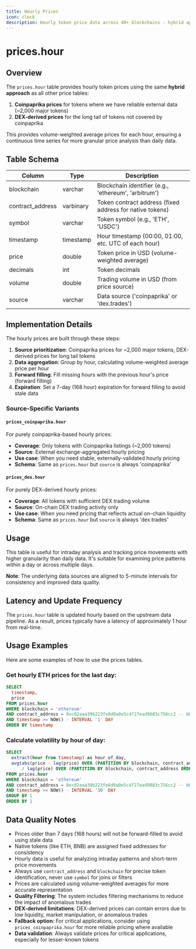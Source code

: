 ```yaml
---
title: Hourly Prices
icon: clock
description: Hourly token price data across 40+ blockchains - hybrid approach combining centralized exchange and decentralized exchange data for comprehensive coverage
---
```


# prices.hour

## Overview

The `prices.hour` table provides hourly token prices using the same **hybrid approach** as all other price tables:

1. **Coinpaprika prices** for tokens where we have reliable external data (~2,000 major tokens)
2. **DEX-derived prices** for the long tail of tokens not covered by coinpaprika

This provides volume-weighted average prices for each hour, ensuring a continuous time series for more granular price analysis than daily data.

## Table Schema

| Column | Type | Description |
|--------|------|-------------|
| blockchain | varchar | Blockchain identifier (e.g., 'ethereum', 'arbitrum') |
| contract_address | varbinary | Token contract address (fixed address for native tokens) |
| symbol | varchar | Token symbol (e.g., 'ETH', 'USDC') |
| timestamp | timestamp | Hour timestamp (00:00, 01:00, etc. UTC of each hour) |
| price | double | Token price in USD (volume-weighted average) |
| decimals | int | Token decimals |
| volume | double | Trading volume in USD (from price source) |
| source | varchar | Data source ('coinpaprika' or 'dex.trades') |

## Implementation Details

The hourly prices are built through these steps:

1. **Source prioritization**: Coinpaprika prices for ~2,000 major tokens, DEX-derived prices for long tail tokens
2. **Data aggregation**: Group by hour, calculating volume-weighted average price per hour
3. **Forward filling**: Fill missing hours with the previous hour's price (forward filling)
4. **Expiration**: Set a 7-day (168 hour) expiration for forward filling to avoid stale data

### Source-Specific Variants

#### `prices_coinpaprika.hour`
For purely coinpaprika-based hourly prices:
- **Coverage**: Only tokens with Coinpaprika listings (~2,000 tokens)
- **Source**: External exchange-aggregated hourly pricing
- **Use case**: When you need stable, externally-validated hourly pricing
- **Schema**: Same as `prices.hour` but `source` is always 'coinpaprika'

#### `prices_dex.hour`  
For purely DEX-derived hourly prices:
- **Coverage**: All tokens with sufficient DEX trading volume
- **Source**: On-chain DEX trading activity only
- **Use case**: When you need pricing that reflects actual on-chain liquidity
- **Schema**: Same as `prices.hour` but `source` is always 'dex.trades'

## Usage

This table is useful for intraday analysis and tracking price movements with higher granularity than daily data. It's suitable for examining price patterns within a day or across multiple days.

**Note**: The underlying data sources are aligned to 5-minute intervals for consistency and improved data quality.

## Latency and Update Frequency

The `prices.hour` table is updated hourly based on the upstream data pipeline. As a result, prices typically have a latency of approximately 1 hour from real-time.

## Usage Examples

Here are some examples of how to use the prices tables.

### Get hourly ETH prices for the last day:
```sql
SELECT
  timestamp,
  price
FROM prices.hour
WHERE blockchain = 'ethereum'
AND contract_address = 0xc02aaa39b223fe8d0a0e5c4f27ead9083c756cc2 -- WETH
AND timestamp >= NOW() - INTERVAL '1' DAY
ORDER BY timestamp
```

### Calculate volatility by hour of day:
```sql
SELECT
  extract(hour from timestamp) as hour_of_day,
  avg(abs(price - lag(price) OVER (PARTITION BY blockchain, contract_address ORDER BY timestamp))
      / lag(price) OVER (PARTITION BY blockchain, contract_address ORDER BY timestamp)) as avg_hourly_change
FROM prices.hour
WHERE blockchain = 'ethereum'
AND contract_address = 0xc02aaa39b223fe8d0a0e5c4f27ead9083c756cc2 -- WETH
AND timestamp >= NOW() - INTERVAL '30' DAY
GROUP BY 1
ORDER BY 1
```

## Data Quality Notes

- Prices older than 7 days (168 hours) will not be forward-filled to avoid using stale data
- Native tokens (like ETH, BNB) are assigned fixed addresses for consistency
- Hourly data is useful for analyzing intraday patterns and short-term price movements
- Always use `contract_address` and `blockchain` for precise token identification, never use `symbol` for joins or filters
- Prices are calculated using volume-weighted averages for more accurate representation
- **Quality Filtering**: The system includes filtering mechanisms to reduce the impact of anomalous trades
- **DEX-derived limitations**: DEX-derived prices can contain errors due to low liquidity, market manipulation, or anomalous trades
- **Fallback option**: For critical applications, consider using `prices_coinpaprika.hour` for more reliable pricing where available
- **Data validation**: Always validate prices for critical applications, especially for lesser-known tokens 